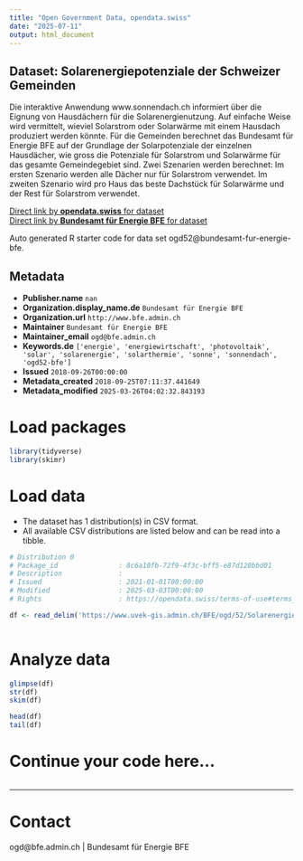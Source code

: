 ```yaml
---
title: "Open Government Data, opendata.swiss"
date: "2025-07-11"
output: html_document
---
```


## Dataset: Solarenergiepotenziale der Schweizer Gemeinden

Die interaktive Anwendung www.sonnendach.ch informiert über die Eignung von Hausdächern für die Solarenergienutzung. Auf einfache Weise wird vermittelt, wieviel Solarstrom oder Solarwärme mit einem Hausdach produziert werden könnte.
Für die Gemeinden berechnet das Bundesamt für Energie BFE auf der Grundlage der Solarpotenziale der einzelnen Hausdächer, wie gross die Potenziale für Solarstrom und Solarwärme für das gesamte Gemeindegebiet sind. Zwei Szenarien werden berechnet: Im ersten Szenario werden alle Dächer nur für Solarstrom verwendet. Im zweiten Szenario wird pro Haus das beste Dachstück für Solarwärme und der Rest für Solarstrom verwendet.

[Direct link by **opendata.swiss** for dataset](https://opendata.swiss/de/dataset/solarenergiepotenziale-der-schweizer-gemeinden)<br>
[Direct link by **Bundesamt für Energie BFE** for dataset](https://www.bfe.admin.ch/ogd52)

Auto generated R starter code for data set ogd52@bundesamt-fur-energie-bfe.

## Metadata

- **Publisher.name** `nan`
- **Organization.display_name.de** `Bundesamt für Energie BFE`
- **Organization.url** `http://www.bfe.admin.ch`
- **Maintainer** `Bundesamt für Energie BFE`
- **Maintainer_email** `ogd@bfe.admin.ch`
- **Keywords.de** `['energie', 'energiewirtschaft', 'photovoltaik', 'solar', 'solarenergie', 'solarthermie', 'sonne', 'sonnendach', 'ogd52-bfe']`
- **Issued** `2018-09-26T00:00:00`
- **Metadata_created** `2018-09-25T07:11:37.441649`
- **Metadata_modified** `2025-03-26T04:02:32.843193`


# Load packages

```r

library(tidyverse)
library(skimr)

```

# Load data

-   The dataset has 1 distribution(s) in CSV format.
-   All available CSV distributions are listed below and can be read into a tibble.

```r

# Distribution 0
# Package_id               : 8c6a10fb-72f9-4f3c-bff5-e87d120bbd01
# Description              : 
# Issued                   : 2021-01-01T00:00:00
# Modified                 : 2025-03-03T00:00:00
# Rights                   : https://opendata.swiss/terms-of-use#terms_by

df <- read_delim('https://www.uvek-gis.admin.ch/BFE/ogd/52/Solarenergiepotenziale_Gemeinden_Daecher_und_Fassaden.csv')



```

# Analyze data

```r

glimpse(df)
str(df)
skim(df)

head(df)
tail(df)

```

# Continue your code here...

```r

```

------------------------------------------------------------------------

# Contact

ogd@bfe.admin.ch | Bundesamt für Energie BFE
